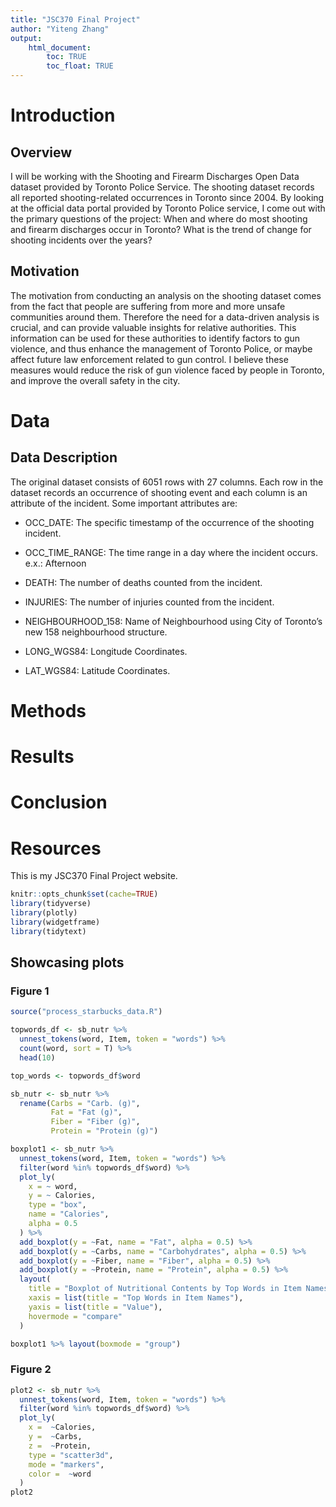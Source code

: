 ```yaml
---
title: "JSC370 Final Project"
author: "Yiteng Zhang"
output: 
    html_document:
        toc: TRUE
        toc_float: TRUE
---
```


# Introduction

## Overview

I will be working with the Shooting and Firearm Discharges Open Data dataset provided by Toronto Police Service. The shooting dataset records all reported shooting-related occurrences in Toronto since 2004. By looking at the official data portal provided by Toronto Police service, I come out with the primary questions of the project: When and where do most shooting and firearm discharges occur in Toronto? What is the trend of change for shooting incidents over the years?

## Motivation

The motivation from conducting an analysis on the shooting dataset comes from the fact that people are suffering from more and more unsafe communities around them. Therefore the need for a data-driven analysis is crucial, and can provide valuable insights for relative authorities. This information can be used for these authorities to identify factors to gun violence, and thus enhance the management of Toronto Police, or maybe affect future law enforcement related to gun control. I believe these measures would reduce the risk of gun violence faced by people in Toronto, and improve the overall safety in the city.

# Data

## Data Description

The original dataset consists of 6051 rows with 27 columns. Each row in the dataset records an occurrence of shooting event and each column is an attribute of the incident. Some important attributes are:

- OCC_DATE: The specific timestamp of the occurrence of the shooting incident.

- OCC_TIME_RANGE: The time range in a day where the incident occurs. e.x.: Afternoon

- DEATH: The number of deaths counted from the incident.

- INJURIES: The number of injuries counted from the incident.

- NEIGHBOURHOOD_158: Name of Neighbourhood using City of Toronto's new 158 neighbourhood structure.

- LONG_WGS84: Longitude Coordinates.

- LAT_WGS84: Latitude Coordinates.

# Methods

# Results 

# Conclusion

# Resources

This is my JSC370 Final Project website.

```r
knitr::opts_chunk$set(cache=TRUE)
library(tidyverse)
library(plotly)
library(widgetframe)
library(tidytext)
```


## Showcasing plots {.tabset}

### Figure 1

```r
source("process_starbucks_data.R")
```


```r
topwords_df <- sb_nutr %>%
  unnest_tokens(word, Item, token = "words") %>%
  count(word, sort = T) %>%
  head(10)

top_words <- topwords_df$word

sb_nutr <- sb_nutr %>% 
  rename(Carbs = "Carb. (g)",
         Fat = "Fat (g)",
         Fiber = "Fiber (g)",
         Protein = "Protein (g)")
```


```r
boxplot1 <- sb_nutr %>% 
  unnest_tokens(word, Item, token = "words") %>%
  filter(word %in% topwords_df$word) %>% 
  plot_ly(
    x = ~ word,
    y = ~ Calories,
    type = "box",
    name = "Calories",
    alpha = 0.5
  ) %>%
  add_boxplot(y = ~Fat, name = "Fat", alpha = 0.5) %>%
  add_boxplot(y = ~Carbs, name = "Carbohydrates", alpha = 0.5) %>%
  add_boxplot(y = ~Fiber, name = "Fiber", alpha = 0.5) %>%
  add_boxplot(y = ~Protein, name = "Protein", alpha = 0.5) %>%
  layout(
    title = "Boxplot of Nutritional Contents by Top Words in Item Names",
    xaxis = list(title = "Top Words in Item Names"),
    yaxis = list(title = "Value"),
    hovermode = "compare"
  )

boxplot1 %>% layout(boxmode = "group")
```

### Figure 2

```r
plot2 <- sb_nutr %>% 
  unnest_tokens(word, Item, token = "words") %>%
  filter(word %in% topwords_df$word) %>% 
  plot_ly(
    x =  ~Calories,
    y =  ~Carbs,
    z =  ~Protein,
    type = "scatter3d",
    mode = "markers",
    color =  ~word
  )
plot2
```
















